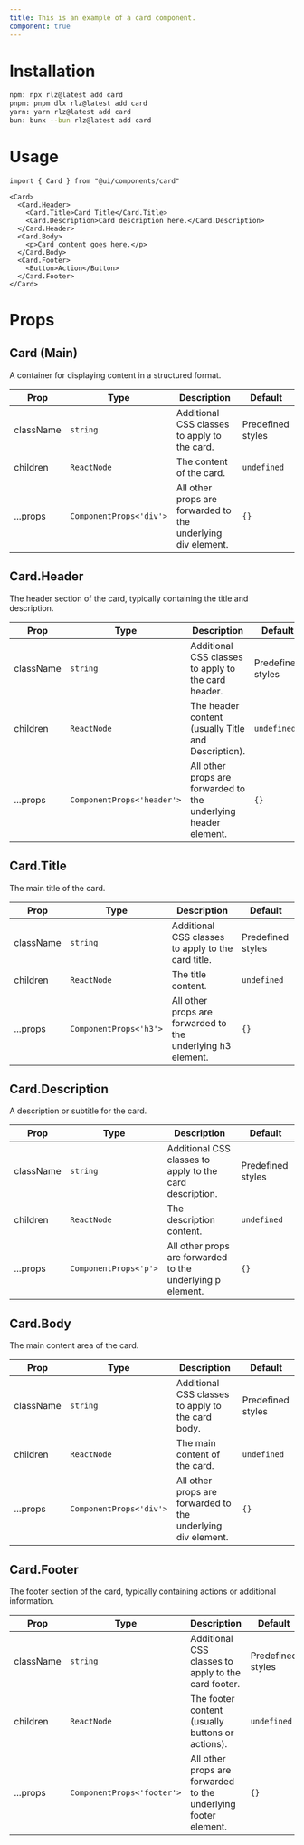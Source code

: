 ```yaml
---
title: This is an example of a card component.
component: true
---
```


<ComponentPreview name="card" />

# Installation
```bash
npm: npx rlz@latest add card
pnpm: pnpm dlx rlz@latest add card
yarn: yarn rlz@latest add card
bun: bunx --bun rlz@latest add card
```

# Usage
```tsx
import { Card } from "@ui/components/card"
```

```tsx
<Card>
  <Card.Header>
    <Card.Title>Card Title</Card.Title>
    <Card.Description>Card description here.</Card.Description>
  </Card.Header>
  <Card.Body>
    <p>Card content goes here.</p>
  </Card.Body>
  <Card.Footer>
    <Button>Action</Button>
  </Card.Footer>
</Card>
```

# Props
<Separator orientation="horizontal" />
<ComponentProps name="card" />

<MarkdownFallback>

## Card (Main)

A container for displaying content in a structured format.

| Prop | Type | Description | Default |
|------|------|-------------|---------|
| className | `string` | Additional CSS classes to apply to the card. | Predefined styles |
| children | `ReactNode` | The content of the card. | `undefined` |
| ...props | `ComponentProps<'div'>` | All other props are forwarded to the underlying div element. | `{}` |

## Card.Header

The header section of the card, typically containing the title and description.

| Prop | Type | Description | Default |
|------|------|-------------|---------|
| className | `string` | Additional CSS classes to apply to the card header. | Predefined styles |
| children | `ReactNode` | The header content (usually Title and Description). | `undefined` |
| ...props | `ComponentProps<'header'>` | All other props are forwarded to the underlying header element. | `{}` |

## Card.Title

The main title of the card.

| Prop | Type | Description | Default |
|------|------|-------------|---------|
| className | `string` | Additional CSS classes to apply to the card title. | Predefined styles |
| children | `ReactNode` | The title content. | `undefined` |
| ...props | `ComponentProps<'h3'>` | All other props are forwarded to the underlying h3 element. | `{}` |

## Card.Description

A description or subtitle for the card.

| Prop | Type | Description | Default |
|------|------|-------------|---------|
| className | `string` | Additional CSS classes to apply to the card description. | Predefined styles |
| children | `ReactNode` | The description content. | `undefined` |
| ...props | `ComponentProps<'p'>` | All other props are forwarded to the underlying p element. | `{}` |

## Card.Body

The main content area of the card.

| Prop | Type | Description | Default |
|------|------|-------------|---------|
| className | `string` | Additional CSS classes to apply to the card body. | Predefined styles |
| children | `ReactNode` | The main content of the card. | `undefined` |
| ...props | `ComponentProps<'div'>` | All other props are forwarded to the underlying div element. | `{}` |

## Card.Footer

The footer section of the card, typically containing actions or additional information.

| Prop | Type | Description | Default |
|------|------|-------------|---------|
| className | `string` | Additional CSS classes to apply to the card footer. | Predefined styles |
| children | `ReactNode` | The footer content (usually buttons or actions). | `undefined` |
| ...props | `ComponentProps<'footer'>` | All other props are forwarded to the underlying footer element. | `{}` |

</MarkdownFallback>
